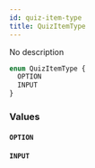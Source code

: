 ```yaml
---
id: quiz-item-type
title: QuizItemType
---
```



No description

```graphql
enum QuizItemType {
  OPTION
  INPUT
}
```


### Values

#### `OPTION` 




#### `INPUT` 






